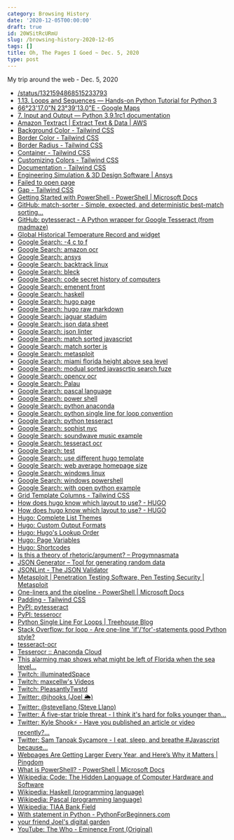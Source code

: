 ```yaml
---
category: Browsing History
date: '2020-12-05T00:00:00'
draft: true
id: 20WSitRcURmU
slug: /browsing-history-2020-12-05
tags: []
title: Oh, The Pages I Goed ~ Dec. 5, 2020
type: post
---
```


My trip around the web - Dec. 5, 2020

- [/status/1321594868515233793](https://twitter.com/kitchengarry/status/1321594868515233793)
- [1.13. Loops and Sequences — Hands-on Python Tutorial for Python 3](http://anh.cs.luc.edu/handsonPythonTutorial/loops.html)
- [66°23'17.0"N 23°39'13.0"E - Google Maps](https://www.google.com/maps/place/66%C2%B023'17.0%22N+23%C2%B039'13.0%22E/@66.3880556,23.5157241,11z/data=!4m5!3m4!1s0x0:0x0!8m2!3d66.3880556!4d23.6536111)
- [7. Input and Output — Python 3.9.1rc1 documentation](https://docs.python.org/3/tutorial/inputoutput.html)
- [Amazon Textract | Extract Text & Data | AWS](https://aws.amazon.com/textract/)
- [Background Color - Tailwind CSS](https://tailwindcss.com/docs/background-color)
- [Border Color - Tailwind CSS](https://tailwindcss.com/docs/border-color)
- [Border Radius - Tailwind CSS](https://tailwindcss.com/docs/border-radius)
- [Container - Tailwind CSS](https://tailwindcss.com/docs/container)
- [Customizing Colors - Tailwind CSS](https://tailwindcss.com/docs/customizing-colors)
- [Documentation - Tailwind CSS](https://tailwindcss.com/docs)
- [Engineering Simulation & 3D Design Software | Ansys](https://www.ansys.com/)
- [Failed to open page](https://sophist.nyc/)
- [Gap - Tailwind CSS](https://tailwindcss.com/docs/gap)
- [Getting Started with PowerShell - PowerShell | Microsoft Docs](https://docs.microsoft.com/en-us/powershell/scripting/learn/ps101/01-getting-started?view=powershell-7.1)
- [GitHub: match-sorter - Simple, expected, and deterministic best-match sorting...](https://github.com/kentcdodds/match-sorter)
- [GitHub: pytesseract - A Python wrapper for Google Tesseract (from madmaze)](https://github.com/madmaze/pytesseract)
- [Global Historical Temperature Record and widget](https://www.temperaturerecord.org/)
- [Google Search: -4 c to f](https://www.google.com/search?client=safari&rls=en&q=-4+c+to+f&ie=UTF-8&oe=UTF-8)
- [Google Search: amazon ocr](https://www.google.com/search?client=safari&rls=en&q=amazon+ocr&ie=UTF-8&oe=UTF-8)
- [Google Search: ansys](https://www.google.com/search?client=safari&rls=en&q=ansys&ie=UTF-8&oe=UTF-8)
- [Google Search: backtrack linux](https://www.google.com/search?client=safari&rls=en&q=backtrack+linux&ie=UTF-8&oe=UTF-8)
- [Google Search: bleck](https://www.google.com/search?client=safari&rls=en&q=bleck&ie=UTF-8&oe=UTF-8)
- [Google Search: code secret history of computers](https://www.google.com/search?client=safari&rls=en&q=code+secret+history+of+computers&ie=UTF-8&oe=UTF-8)
- [Google Search: emenent front](https://www.google.com/search?client=safari&rls=en&q=emenent+front&ie=UTF-8&oe=UTF-8)
- [Google Search: haskell](https://www.google.com/search?client=safari&rls=en&q=haskell&ie=UTF-8&oe=UTF-8)
- [Google Search: hugo page](https://www.google.com/search?client=safari&rls=en&q=hugo+page&ie=UTF-8&oe=UTF-8)
- [Google Search: hugo raw markdown](https://www.google.com/search?client=safari&rls=en&q=hugo+raw+markdown&ie=UTF-8&oe=UTF-8)
- [Google Search: jaguar staduim](https://www.google.com/search?client=safari&rls=en&q=jaguar+staduim&ie=UTF-8&oe=UTF-8)
- [Google Search: json data sheet](https://www.google.com/search?newwindow=1&client=safari&rls=en&ei=KCLMX8C8G4Wm5wLFsImoBg&q=json+data+sheet&oq=json+data+sheet&gs_lcp=CgZwc3ktYWIQAzIGCAAQCBAeMgYIABAIEB4yBggAEAgQHjIGCAAQCBAeMgYIABAIEB4yBggAEAgQHjIGCAAQCBAeMgYIABAIEB4yBggAEAgQHjoECAAQRzoGCAAQBxAeUNc1WJ84YIw9aABwAngAgAHqAYgBkgSSAQUyLjEuMZgBAKABAaoBB2d3cy13aXrIAQjAAQE&sclient=psy-ab&ved=0ahUKEwjA8NahibjtAhUF01kKHUVYAmUQ4dUDCAw&uact=5)
- [Google Search: json linter](https://www.google.com/search?client=safari&rls=en&q=json+linter&ie=UTF-8&oe=UTF-8)
- [Google Search: match sorted javascript](https://www.google.com/search?newwindow=1&client=safari&rls=en&ei=orHLX7rHC4GD5wLowpiwBA&q=match+sorted+javascript+&oq=match+sorted+javascript+&gs_lcp=CgZwc3ktYWIQAzIFCCEQoAEyBQghEKABOgQIABBHOgUIIRCrAjoHCCEQChCgAVDhRliGaGCfaWgAcAF4AIABc4gBoQuSAQQxMi40mAEAoAEBqgEHZ3dzLXdpesgBCMABAQ&sclient=psy-ab&ved=0ahUKEwi6oOT5nbftAhWBwVkKHWghBkYQ4dUDCAw&uact=5)
- [Google Search: match sorter js](https://www.google.com/search?client=safari&rls=en&q=match+sorter+js&ie=UTF-8&oe=UTF-8)
- [Google Search: metasploit](https://www.google.com/search?client=safari&rls=en&q=metasploit&ie=UTF-8&oe=UTF-8)
- [Google Search: miami florida height above sea level](https://www.google.com/search?client=safari&rls=en&q=miami+florida+height+above+sea+level&ie=UTF-8&oe=UTF-8)
- [Google Search: modual sorted javascrtip search fuze](https://www.google.com/search?client=safari&rls=en&q=modual+sorted+javascrtip+search+fuze&ie=UTF-8&oe=UTF-8)
- [Google Search: opencv ocr](https://www.google.com/search?newwindow=1&client=safari&rls=en&ei=ufXLX5brDMSQ5gL48YbIBQ&q=opencv+ocr&oq=opencv+ocr&gs_lcp=CgZwc3ktYWIQAzIICAAQyQMQkQIyAggAMgIIADICCAAyAggAMgIIADICCAAyAggAMgIIADICCAA6BAgAEEc6CggAELEDEMkDEEM6BAgAEEM6BwgAELEDEEM6BQgAEJECULQYWOAdYPgjaABwAngAgAFiiAG4ApIBATSYAQCgAQGqAQdnd3Mtd2l6yAEIwAEB&sclient=psy-ab&ved=0ahUKEwjWq8Xx3rftAhVEiFkKHfi4AVkQ4dUDCAw&uact=5)
- [Google Search: Palau](https://www.google.com/search?client=safari&rls=en&q=Palau&ie=UTF-8&oe=UTF-8)
- [Google Search: pascal language](https://www.google.com/search?newwindow=1&client=safari&rls=en&ei=reTLX4bJBoLZ5gKz35bYBg&q=pascal+language&oq=pascal+langu&gs_lcp=CgZwc3ktYWIQAxgAMggIABCxAxDJAzICCAAyAgguMgIIADICCAAyAggAMgIIADICCAAyAggAMgIIADoNCC4QsQMQyQMQQxCTAjoFCAAQsQM6BwgAELEDEEM6BQguELEDOgQIABBDOgoIABCxAxDJAxBDOgcILhCxAxBDOggILhDHARCvAToKCC4QxwEQrwEQClDfRVjdTGDGVGgAcAB4AIABcogBzgWSAQMzLjSYAQCgAQGqAQdnd3Mtd2l6wAEB&sclient=psy-ab)
- [Google Search: power shell](https://www.google.com/search?client=safari&rls=en&q=power+shell&ie=UTF-8&oe=UTF-8)
- [Google Search: python anaconda](https://www.google.com/search?client=safari&rls=en&q=python+anaconda&ie=UTF-8&oe=UTF-8)
- [Google Search: python single line for loop convention](https://www.google.com/search?client=safari&rls=en&q=python+single+line+for+loop+convention&ie=UTF-8&oe=UTF-8)
- [Google Search: python tesseract](https://www.google.com/search?client=safari&rls=en&q=python+tesseract&ie=UTF-8&oe=UTF-8)
- [Google Search: sophist nyc](https://www.google.com/search?newwindow=1&client=safari&rls=en&ei=f9HLX7eUIcLJ5gKgx6-wBg&q=sophist+nyc&oq=sophist+nyc&gs_lcp=CgZwc3ktYWIQAzoECAAQRzoFCAAQyQM6AggAOgIILjoCCCY6BggAEBYQHjoICAAQFhAKEB46CQgAEMkDEBYQHjoFCCEQoAFQ7hFY9SRggChoAXACeACAAXqIAfYDkgEDMy4ymAEAoAEBqgEHZ3dzLXdpesgBCMABAQ&sclient=psy-ab&ved=0ahUKEwj3z8GrvLftAhXCpFkKHaDjC2YQ4dUDCAw&uact=5)
- [Google Search: soundwave music example](https://www.google.com/search?q=soundwave+music+example&newwindow=1&client=safari&rls=en&source=lnms&tbm=isch&sa=X&ved=2ahUKEwiGjIKt87ftAhUFj1kKHUS-C18Q_AUoAXoECA4QAw&biw=1440&bih=734&dpr=2)
- [Google Search: tesseract ocr](https://www.google.com/search?newwindow=1&client=safari&rls=en&ei=h-fLX6CAJYHX5gKxgpKABg&q=tesseract+ocr&oq=tesseract+ocr&gs_lcp=CgZwc3ktYWIQAzIICAAQsQMQyQMyAggAMgIIADICCAAyAggAMgIIADICCAAyAggAMgIIADICCAA6BAgAEEc6BQgAEMkDOgQIABBDOgoILhCxAxCDARBDOgcIABCxAxBDOgQIABADOgIILlCOJlitPWDWQGgDcAJ4AIABY4gBhQSSAQE3mAEAoAEBqgEHZ3dzLXdpesgBCMABAQ&sclient=psy-ab&ved=0ahUKEwjg3_Os0bftAhWBq1kKHTGBBGAQ4dUDCAw&uact=5)
- [Google Search: test](https://www.google.com/search?newwindow=1&client=safari&source=hp&ei=-TfMX46BEKTz5gLbnqeoBA&q=test&oq=test&gs_lcp=CgZwc3ktYWIQAzIFCAAQsQMyBQgAELEDMgIIADIFCAAQsQMyBQgAELEDMgUIABCxAzILCC4QsQMQxwEQrwEyAggAMgIIADIFCC4QsQM6EQguELEDEIMBEMcBEKMCEJMCOggIABCxAxCDAToICC4QsQMQgwE6CwguELEDEMcBEKMCOggILhDHARCjAjoLCC4QsQMQgwEQkwI6EQguELEDEMcBEKMCEMkDEJMCUPUKWNsNYLYyaAVwAHgAgAEAiAEAkgEAmAEAoAEBqgEHZ3dzLXdperABAA&sclient=psy-ab&ved=0ahUKEwjO4dyInrjtAhWkuVkKHVvPCUUQ4dUDCAw&uact=5)
- [Google Search: use different hugo template](https://www.google.com/search?client=safari&rls=en&q=use+different+hugo+template&ie=UTF-8&oe=UTF-8)
- [Google Search: web average homepage size](https://www.google.com/search?client=safari&rls=en&q=web+average+homepage+size&ie=UTF-8&oe=UTF-8)
- [Google Search: windows linux](https://www.google.com/search?newwindow=1&client=safari&rls=en&ei=TRnMX4WTBcGL5wK_jauYBw&q=windows+linux+&oq=windows+linux+&gs_lcp=CgZwc3ktYWIQAzILCAAQsQMQyQMQkQIyBQgAEJECMgIIADICCAAyAggAMgIIADICCAAyAggAMgIIADICCAA6BAgAEEdQpxBYpxBg-BFoAHACeACAAYcBiAGHAZIBAzAuMZgBAKABAaoBB2d3cy13aXrIAQjAAQE&sclient=psy-ab&ved=0ahUKEwjF7cHogLjtAhXBxVkKHb_GCnMQ4dUDCAw&uact=5)
- [Google Search: windows powershell](https://www.google.com/search?client=safari&rls=en&q=windows+powershell&ie=UTF-8&oe=UTF-8)
- [Google Search: with open python example](https://www.google.com/search?client=safari&rls=en&q=with+open+python+example&ie=UTF-8&oe=UTF-8)
- [Grid Template Columns - Tailwind CSS](https://tailwindcss.com/docs/grid-template-columns)
- [How does hugo know which layout to use? - HUGO](https://discourse.gohugo.io/t/how-does-hugo-know-which-layout-to-use/14069)
- [How does hugo know which layout to use? - HUGO](https://discourse.gohugo.io/t/how-does-hugo-know-which-layout-to-use/14069/2)
- [Hugo: Complete List Themes](https://themes.gohugo.io/)
- [Hugo: Custom Output Formats](https://gohugo.io/templates/output-formats/)
- [Hugo: Hugo's Lookup Order](https://gohugo.io/templates/lookup-order/)
- [Hugo: Page Variables](https://gohugo.io/variables/page/)
- [Hugo: Shortcodes](https://gohugo.io/content-management/shortcodes/)
- [Is this a theory of rhetoric/argument? – Progymnasmata](https://stevellano.com/ogymnasmata-net-2008-06-is-this-theory-of-rhetoricargument-html/)
- [JSON Generator – Tool for generating random data](https://www.json-generator.com/)
- [JSONLint - The JSON Validator](https://jsonlint.com/)
- [Metasploit | Penetration Testing Software, Pen Testing Security | Metasploit](https://www.metasploit.com/)
- [One-liners and the pipeline - PowerShell | Microsoft Docs](https://docs.microsoft.com/en-us/powershell/scripting/learn/ps101/04-pipelines?view=powershell-7.1)
- [Padding - Tailwind CSS](https://tailwindcss.com/docs/padding)
- [PyPI: pytesseract](https://pypi.org/project/pytesseract/)
- [PyPI: tesserocr](https://pypi.org/project/tesserocr/)
- [Python Single Line For Loops | Treehouse Blog](https://blog.teamtreehouse.com/python-single-line-loops)
- [Stack Overflow: for loop - Are one-line 'if'/'for'-statements good Python style?](https://stackoverflow.com/questions/1729034/are-one-line-if-for-statements-good-python-style)
- [tesseract-ocr](https://github.com/tesseract-ocr/)
- [Tesserocr :: Anaconda Cloud](https://anaconda.org/conda-forge/tesserocr)
- [This alarming map shows what might be left of Florida when the sea level...](https://www.miamiherald.com/news/nation-world/national/article172347252.html)
- [Twitch: illuminatedSpace](https://www.twitch.tv/illuminatedSpace)
- [Twitch: maxcellw's Videos](https://www.twitch.tv/maxcellw/videos)
- [Twitch: PleasantlyTwstd](https://www.twitch.tv/pleasantlytwstd?referrer=raid)
- [Twitter: @jhooks (Joel 🌦)](https://twitter.com/jhooks)
- [Twitter: @stevellano (Steve Llano)](https://twitter.com/stevellano)
- [Twitter: A five-star triple threat - I think it's hard for folks younger than...](https://twitter.com/kerrizor/status/1335226663785832450)
- [Twitter: Kyle Shook⚡️ - Have you published an article or video recently?...](https://twitter.com/elyktrix/status/1335273463196639235)
- [Twitter: Sam Tanoak Sycamore - I eat, sleep, and breathe #Javascript because...](https://twitter.com/tanoaksam/status/1335260182054535174)
- [Webpages Are Getting Larger Every Year, and Here’s Why it Matters | Pingdom](https://www.pingdom.com/blog/webpages-are-getting-larger-every-year-and-heres-why-it-matters/)
- [What is PowerShell? - PowerShell | Microsoft Docs](https://docs.microsoft.com/en-us/powershell/scripting/overview?view=powershell-7.1)
- [Wikipedia: Code: The Hidden Language of Computer Hardware and Software](https://en.wikipedia.org/wiki/Code:_The_Hidden_Language_of_Computer_Hardware_and_Software)
- [Wikipedia: Haskell (programming language)](https://en.wikipedia.org/wiki/Haskell_(programming_language))
- [Wikipedia: Pascal (programming language)](https://en.wikipedia.org/wiki/Pascal_(programming_language))
- [Wikipedia: TIAA Bank Field](https://en.wikipedia.org/wiki/TIAA_Bank_Field)
- [With statement in Python - PythonForBeginners.com](https://www.pythonforbeginners.com/files/with-statement-in-python)
- [your friend Joel's digital garden](https://joelhooks.com/)
- [YouTube: The Who - Eminence Front (Original)](https://www.youtube.com/watch?v=rx6Zgz0TZuA)
